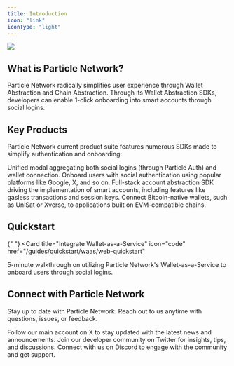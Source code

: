 ```yaml
---
title: Introduction
icon: "link"
iconType: "light"
---
```


<Frame>
  <img src="https://static.particle.network/mintlify/images/0.png" />
</Frame>

## What is Particle Network?

Particle Network radically simplifies user experience through Wallet Abstraction and Chain Abstraction. Through its Wallet Abstraction SDKs, developers can enable 1-click onboarding into smart accounts through social logins.

## Key Products

Particle Network current product suite features numerous SDKs made to simplify authentication and onboarding:

<CardGroup cols={2}>
  <Card title="Particle Connect" icon="link" href="../api-reference/connect">
    Unified modal aggregating both social logins (through Particle Auth) and
    wallet connection.
  </Card>
  <Card title="Particle Auth" icon="shield" href="../api-reference/auth">
    Onboard users with social authentication using popular platforms like
    Google, X, and so on.
  </Card>
  <Card
    title="Account Abstraction"
    icon="credit-card"
    href="../api-reference/aa"
  >
    Full-stack account abstraction SDK driving the implementation of smart
    accounts, including features like gasless transactions and session keys.
  </Card>
  <Card title="BTC Connect" icon="btc" href="../api-reference/btc">
    Connect Bitcoin-native wallets, such as UniSat or Xverse, to applications
    built on EVM-compatible chains.
  </Card>
</CardGroup>

## Quickstart

{" "}
<Card
  title="Integrate Wallet-as-a-Service"
  icon="code"
  href="/guides/quickstart/waas/web-quickstart"
>
  5-minute walkthrough on utilizing Particle Network's Wallet-as-a-Service to
  onboard users through social logins.
</Card>

## Connect with Particle Network

Stay up to date with Particle Network. Reach out to us anytime with questions, issues, or feedback.

<CardGroup cols={3}>
  <Card
    title="@ParticleNtwrk"
    icon="x-twitter"
    href="https://x.com/ParticleNtwrk"
  >
    Follow our main account on X to stay updated with the latest news and
    announcements.
  </Card>
  <Card
    title="@ParticleBuild"
    icon="x-twitter"
    href="https://x.com/ParticleBuild"
  >
    Join our developer community on Twitter for insights, tips, and discussions.
  </Card>
  <Card
    title="Discord"
    icon="discord"
    href="https://discord.gg/particlenetwork"
  >
    Connect with us on Discord to engage with the community and get support.
  </Card>
</CardGroup>
